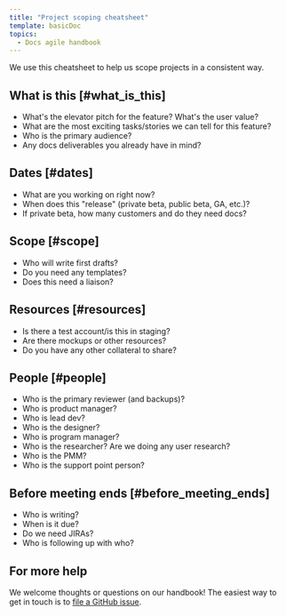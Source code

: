 ```yaml
---
title: "Project scoping cheatsheet"
template: basicDoc
topics:
  - Docs agile handbook
---
```

We use this cheatsheet to help us scope projects in a consistent way.

## What is this [#what_is_this]

+ What's the elevator pitch for the feature? What's the user value?
+ What are the most exciting tasks/stories we can tell for this feature?
+ Who is the primary audience?
+ Any docs deliverables you already have in mind?

## Dates [#dates]

+ What are you working on right now?
+ When does this "release" (private beta, public beta, GA, etc.)?
+ If private beta, how many customers and do they need docs?

## Scope [#scope]

+ Who will write first drafts?
+ Do you need any templates?
+ Does this need a liaison?

## Resources [#resources]

+ Is there a test account/is this in staging?
+ Are there mockups or other resources?
+ Do you have any other collateral to share?

## People [#people]

+ Who is the primary reviewer (and backups)?
+ Who is product manager?
+ Who is lead dev?
+ Who is the designer?
+ Who is program manager?
+ Who is the researcher? Are we doing any user research?
+ Who is the PMM?
+ Who is the support point person?

## Before meeting ends [#before_meeting_ends]

+ Who is writing?
+ When is it due?
+ Do we need JIRAs?
+ Who is following up with who?

## For more help

We welcome thoughts or questions on our handbook! The easiest way to get in touch is to [file a GitHub issue](https://github.com/newrelic/docs-website/issues/new/choose).